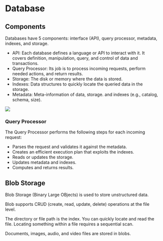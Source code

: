 # Database

## Components

Databases have 5 components: interface (API), query processor, metadata, indexes, and storage.

- API: Each database defines a language or API to interact with it. It covers definition, manipulation, query, and control of data and transactions.
- Query Processor: Its job is to process incoming requests, perform needed actions, and return results.
- Storage: The disk or memory where the data is stored.
- Indexes: Data structures to quickly locate the queried data in the storage.
- Metadata: Meta-information of data, storage. and indexes (e.g., catalog, schema, size).

![](https://www.ml4devs.com/images/illustrations/database-components.webp)

### Query Processor

The Query Processor performs the following steps for each incoming request:
- Parses the request and validates it against the metadata.
- Creates an efficient execution plan that exploits the indexes.
- Reads or updates the storage.
- Updates metadata and indexes.
- Computes and returns results.


## Blob Storage

Blob Storage (Binary Large OBjects) is used to store unstructured data.

Blob supports CRUD (create, read, update, delete) operations at the file level.

The directory or file path is the index. You can quickly locate and read the file. Locating something within a file requires a sequential scan. 

Documents, images, audio, and video files are stored in blobs.
